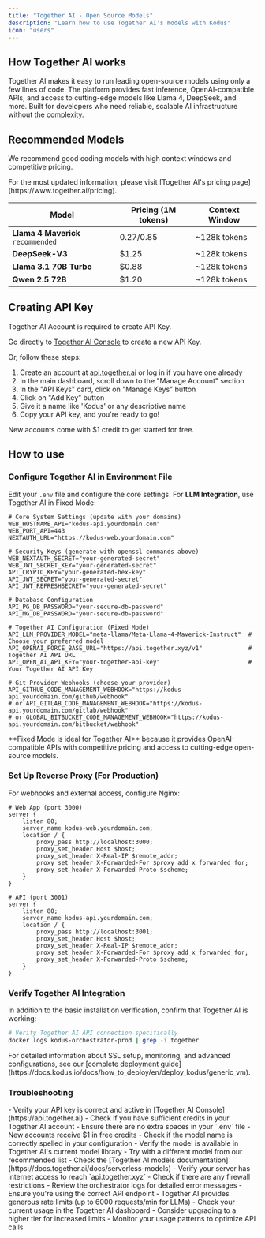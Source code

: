 ```yaml
---
title: "Together AI - Open Source Models"
description: "Learn how to use Together AI's models with Kodus"
icon: "users"
---
```


## How Together AI works

Together AI makes it easy to run leading open-source models using only a few lines of code. The platform provides fast inference, OpenAI-compatible APIs, and access to cutting-edge models like Llama 4, DeepSeek, and more. Built for developers who need reliable, scalable AI infrastructure without the complexity.

## Recommended Models

We recommend good coding models with high context windows and competitive pricing.

<Info>
  For the most updated information, please visit [Together AI's pricing page](https://www.together.ai/pricing).
</Info>

| Model                              | Pricing (1M tokens) | Context Window |
| ---------------------------------- | ------------------- | -------------- |
| **Llama 4 Maverick** `recommended` | $0.27/$0.85         | ~128k tokens   |
| **DeepSeek-V3**                    | $1.25               | ~128k tokens   |
| **Llama 3.1 70B Turbo**            | $0.88               | ~128k tokens   |
| **Qwen 2.5 72B**                   | $1.20               | ~128k tokens   |

## Creating API Key

<Warning>Together AI Account is required to create API Key.</Warning>

Go directly to [Together AI Console](https://api.together.ai) to create a new API Key.

Or, follow these steps:

1. Create an account at [api.together.ai](https://api.together.ai) or log in if you have one already
2. In the main dashboard, scroll down to the "Manage Account" section  
3. In the "API Keys" card, click on "Manage Keys" button
4. Click on "Add Key" button 
5. Give it a name like 'Kodus' or any descriptive name
6. Copy your API key, and you're ready to go!

<Info>
  New accounts come with $1 credit to get started for free.
</Info>

## How to use

<Snippet file="deploy-basic-setup.mdx" />

### Configure Together AI in Environment File

Edit your `.env` file and configure the core settings. For **LLM Integration**, use Together AI in Fixed Mode:

```env
# Core System Settings (update with your domains)
WEB_HOSTNAME_API="kodus-api.yourdomain.com"    
WEB_PORT_API=443                               
NEXTAUTH_URL="https://kodus-web.yourdomain.com"

# Security Keys (generate with openssl commands above)
WEB_NEXTAUTH_SECRET="your-generated-secret"
WEB_JWT_SECRET_KEY="your-generated-secret"
API_CRYPTO_KEY="your-generated-hex-key"
API_JWT_SECRET="your-generated-secret"
API_JWT_REFRESHSECRET="your-generated-secret"

# Database Configuration
API_PG_DB_PASSWORD="your-secure-db-password"
API_MG_DB_PASSWORD="your-secure-db-password"

# Together AI Configuration (Fixed Mode) 
API_LLM_PROVIDER_MODEL="meta-llama/Meta-Llama-4-Maverick-Instruct"  # Choose your preferred model
API_OPENAI_FORCE_BASE_URL="https://api.together.xyz/v1"             # Together AI API URL  
API_OPEN_AI_API_KEY="your-together-api-key"                         # Your Together AI API Key

# Git Provider Webhooks (choose your provider)
API_GITHUB_CODE_MANAGEMENT_WEBHOOK="https://kodus-api.yourdomain.com/github/webhook"
# or API_GITLAB_CODE_MANAGEMENT_WEBHOOK="https://kodus-api.yourdomain.com/gitlab/webhook"
# or GLOBAL_BITBUCKET_CODE_MANAGEMENT_WEBHOOK="https://kodus-api.yourdomain.com/bitbucket/webhook"
```

<Info>
  **Fixed Mode is ideal for Together AI** because it provides OpenAI-compatible APIs with competitive pricing and access to cutting-edge open-source models.
</Info>

<Snippet file="deploy-installation.mdx" />

### Set Up Reverse Proxy (For Production)

For webhooks and external access, configure Nginx:

```nginx
# Web App (port 3000)
server {
    listen 80;
    server_name kodus-web.yourdomain.com;
    location / {
        proxy_pass http://localhost:3000;
        proxy_set_header Host $host;
        proxy_set_header X-Real-IP $remote_addr;
        proxy_set_header X-Forwarded-For $proxy_add_x_forwarded_for;
        proxy_set_header X-Forwarded-Proto $scheme;
    }
}

# API (port 3001)  
server {
    listen 80;
    server_name kodus-api.yourdomain.com;
    location / {
        proxy_pass http://localhost:3001;
        proxy_set_header Host $host;
        proxy_set_header X-Real-IP $remote_addr;
        proxy_set_header X-Forwarded-For $proxy_add_x_forwarded_for;
        proxy_set_header X-Forwarded-Proto $scheme;
    }
}
```

### Verify Together AI Integration

In addition to the basic installation verification, confirm that Together AI is working:

```bash
# Verify Together AI API connection specifically
docker logs kodus-orchestrator-prod | grep -i together
```

<Tip>
  For detailed information about SSL setup, monitoring, and advanced configurations, see our [complete deployment guide](https://docs.kodus.io/docs/how_to_deploy/en/deploy_kodus/generic_vm).
</Tip>

### Troubleshooting

<AccordionGroup>
  <Accordion title="API Key Issues">
    - Verify your API key is correct and active in [Together AI Console](https://api.together.ai)
    - Check if you have sufficient credits in your Together AI account
    - Ensure there are no extra spaces in your `.env` file
    - New accounts receive $1 in free credits
  </Accordion>
  
  <Accordion title="Model Not Found">
    - Check if the model name is correctly spelled in your configuration
    - Verify the model is available in Together AI's current model library
    - Try with a different model from our recommended list
    - Check the [Together AI models documentation](https://docs.together.ai/docs/serverless-models)
  </Accordion>
  
  <Accordion title="Connection Errors">
    - Verify your server has internet access to reach `api.together.xyz`
    - Check if there are any firewall restrictions
    - Review the orchestrator logs for detailed error messages
    - Ensure you're using the correct API endpoint
  </Accordion>
  
  <Accordion title="Rate Limiting">
    - Together AI provides generous rate limits (up to 6000 requests/min for LLMs)
    - Check your current usage in the Together AI dashboard
    - Consider upgrading to a higher tier for increased limits
    - Monitor your usage patterns to optimize API calls
  </Accordion>
</AccordionGroup>
